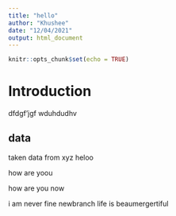 ```yaml
---
title: "hello"
author: "Khushee"
date: "12/04/2021"
output: html_document
---
```


```r
knitr::opts_chunk$set(echo = TRUE)
```
# Introduction
dfdgf'jgf
wduhdudhv

## data
taken data from xyz
heloo

how are yoou 


how are you now


i am never fine
newbranch
life is beaumergertiful

